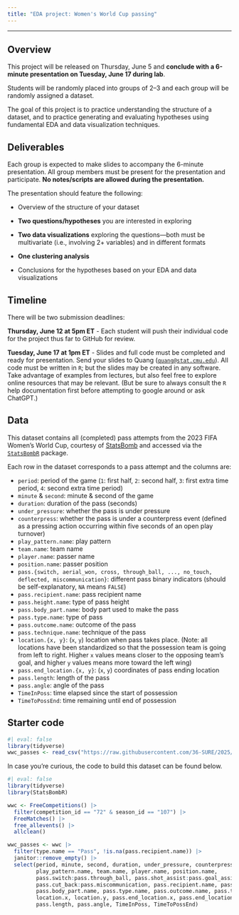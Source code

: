 ```yaml
---
title: "EDA project: Women's World Cup passing"
---
```


---

## Overview

This project will be released on Thursday, June 5 and **conclude with a 6-minute presentation on Tuesday, June 17 during lab**.

Students will be randomly placed into groups of 2--3 and each group will be randomly assigned a dataset.

The goal of this project is to practice understanding the structure of a dataset, and to practice generating and evaluating hypotheses using fundamental EDA and data visualization techniques.

## Deliverables

Each group is expected to make slides to accompany the 6-minute presentation. All group members must be present for the presentation and participate. **No notes/scripts are allowed during the presentation.**

The presentation should feature the following:

* Overview of the structure of your dataset

* **Two questions/hypotheses** you are interested in exploring

* **Two data visualizations** exploring the questions---both must be multivariate (i.e., involving 2+ variables) and in different formats

* **One clustering analysis**

* Conclusions for the hypotheses based on your EDA and data visualizations

## Timeline

There will be two submission deadlines:

**Thursday, June 12 at 5pm ET** - Each student will push their individual code for the project thus far to GitHub for review.

**Tuesday, June 17 at 1pm ET** - Slides and full code must be completed and ready for presentation. Send your slides to Quang ([`quang@stat.cmu.edu`](mailto:quang@stat.cmu.edu)). All code must be written in `R`; but the slides may be created in any software. Take advantage of examples from lectures, but also feel free to explore online resources that may be relevant. (But be sure to always consult the `R` help documentation first before attempting to google around or ask ChatGPT.)

## Data

This dataset contains all (completed) pass attempts from the 2023 FIFA Women's World Cup, courtesy of [StatsBomb](https://statsbomb.com/news/statsbomb-release-free-2023-womens-world-cup-data/) and accessed via the [`StatsBombR`](https://github.com/statsbomb/StatsBombR) package.

Each row in the dataset corresponds to a pass attempt and the columns are:

* `period`: period of the game (`1`: first half, `2`: second half, `3`: first extra time period, `4`: second extra time period)          
* `minute` & `second`: minute & second of the game
* `duration`: duration of the pass (seconds)            
* `under_pressure`: whether the pass is under pressure    
* `counterpress`: whether the pass is under a counterpress event (defined as a pressing action occurring within five seconds of an open play turnover)  
* `play_pattern.name`: play pattern
* `team.name`: team name
* `player.name`: passer name  
* `position.name`: passer position
* `pass.{switch, aerial_won, cross, through_ball, ..., no_touch, deflected, miscommunication}`: different pass binary indicators (should be self-explanatory, `NA` means `FALSE`)
* `pass.recipient.name`: pass recipient name
* `pass.height.name`: type of pass height
* `pass.body_part.name`: body part used to make the pass
* `pass.type.name`: type of pass
* `pass.outcome.name`: outcome of the pass 
* `pass.technique.name`: technique of the pass
* `location.{x, y}`: (`x`, `y`) location when pass takes place. (Note: all locations have been standardized so that the possession team is going from left to right. Higher `x` values means closer to the opposing team's goal, and higher `y` values means more toward the left wing)
* `pass.end_location.{x, y}`:  (`x`, `y`) coordinates of pass ending location
* `pass.length`: length of the pass
* `pass.angle`: angle of the pass
* `TimeInPoss`: time elapsed since the start of possession         
* `TimeToPossEnd`: time remaining until end of possession

## Starter code

```r
#| eval: false
library(tidyverse)
wwc_passes <- read_csv("https://raw.githubusercontent.com/36-SURE/2025/main/data/wwc_passes.csv")
```

In case you're curious, the code to build this dataset can be found below.

```r
#| eval: false
library(tidyverse)
library(StatsBombR)

wwc <- FreeCompetitions() |> 
  filter(competition_id == "72" & season_id == "107") |> 
  FreeMatches() |> 
  free_allevents() |> 
  allclean()

wwc_passes <- wwc |>
  filter(type.name == "Pass", !is.na(pass.recipient.name)) |> 
  janitor::remove_empty() |> 
  select(period, minute, second, duration, under_pressure, counterpress, 
         play_pattern.name, team.name, player.name, position.name, 
         pass.switch:pass.through_ball, pass.shot_assist:pass.goal_assist, 
         pass.cut_back:pass.miscommunication, pass.recipient.name, pass.height.name, 
         pass.body_part.name, pass.type.name, pass.outcome.name, pass.technique.name,  
         location.x, location.y, pass.end_location.x, pass.end_location.y, 
         pass.length, pass.angle, TimeInPoss, TimeToPossEnd)
```
